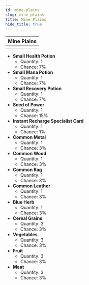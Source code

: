 ---
id: mine-plains
slug: mine-plains
title: Mine Plains
hide_title: true
---


| Mine Plains |
| :------------: |
| <MapIcon iconId="3"/> |

- **Small Health Potion**
	- Quantity: 1
	- Chance: 7%
- **Small Mana Potion**
	- Quantity: 1
	- Chance: 7%
- **Small Recovery Potion**
	- Quantity: 1
	- Chance: 7%
- **Seed of Power**
	- Quantity: 1
	- Chance: 15%
- **Instant Recharge Specialist Card**
	- Quantity: 1
	- Chance: 1%
- **Common Metal**
	- Quantity: 1
	- Chance: 3%
- **Common Wood**
	- Quantity: 1
	- Chance: 3%
- **Common Rag**
	- Quantity: 1
	- Chance: 3%
- **Common Leather**
	- Quantity: 1
	- Chance: 3%
- **Blue Herb**
	- Quantity: 1
	- Chance: 3%
- **Cereal Grains**
	- Quantity: 3
	- Chance: 3%
- **Vegetables**
	- Quantity: 3
	- Chance: 3%
- **Fruit**
	- Quantity: 3
	- Chance: 3%
- **Meat**
	- Quantity: 3
	- Chance: 3%

